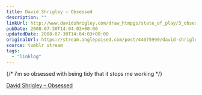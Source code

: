 ```yaml
---
title: David Shrigley – Obsessed
description: ""
linkUrl: http://www.davidshrigley.com/draw_htmpgs/state_of_play/3_obsessed.html
pubDate: 2008-07-30T14:04:03+00:00
updatedDate: 2008-07-30T14:04:03+00:00
originalUrl: https://stream.anglepoised.com/post/44075990/david-shrigley-obsessed
source: tumblr stream
tags:
  - "linklog"
---
```


{/* i'm so obsessed with being tidy that it stops me working */}

[David Shrigley &#8211; Obsessed][1]

[1]: http://www.davidshrigley.com/draw_htmpgs/state_of_play/3_obsessed.html
